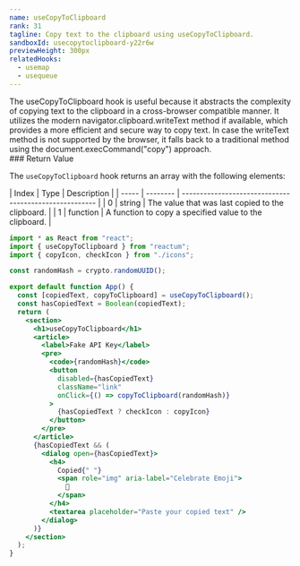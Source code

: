 ```yaml
---
name: useCopyToClipboard
rank: 31
tagline: Copy text to the clipboard using useCopyToClipboard.
sandboxId: usecopytoclipboard-y22r6w
previewHeight: 300px
relatedHooks:
  - usemap
  - usequeue
---
```



<HookDescription name={frontmatter.name}>
  The useCopyToClipboard hook is useful because it abstracts the complexity of
  copying text to the clipboard in a cross-browser compatible manner. It
  utilizes the modern navigator.clipboard.writeText method if available, which
  provides a more efficient and secure way to copy text. In case the writeText
  method is not supported by the browser, it falls back to a traditional method
  using the document.execCommand("copy") approach.
</HookDescription>

<div class="reference">
  ### Return Value

  The `useCopyToClipboard` hook returns an array with the following elements:

  <div class="table-container">
  | Index | Type     | Description                                            |
  | ----- | -------- | ------------------------------------------------------ |
  | 0     | string   | The value that was last copied to the clipboard.       |
  | 1     | function | A function to copy a specified value to the clipboard. |
  </div>
</div>

<CodePreview
  sandboxId={frontmatter.sandboxId}
  previewHeight={frontmatter.previewHeight}
/>

<StaticCodeContainer>

```jsx
import * as React from "react";
import { useCopyToClipboard } from "reactum";
import { copyIcon, checkIcon } from "./icons";

const randomHash = crypto.randomUUID();

export default function App() {
  const [copiedText, copyToClipboard] = useCopyToClipboard();
  const hasCopiedText = Boolean(copiedText);
  return (
    <section>
      <h1>useCopyToClipboard</h1>
      <article>
        <label>Fake API Key</label>
        <pre>
          <code>{randomHash}</code>
          <button
            disabled={hasCopiedText}
            className="link"
            onClick={() => copyToClipboard(randomHash)}
          >
            {hasCopiedText ? checkIcon : copyIcon}
          </button>
        </pre>
      </article>
      {hasCopiedText && (
        <dialog open={hasCopiedText}>
          <h4>
            Copied{" "}
            <span role="img" aria-label="Celebrate Emoji">
              🎉
            </span>
          </h4>
          <textarea placeholder="Paste your copied text" />
        </dialog>
      )}
    </section>
  );
}
```

</StaticCodeContainer>
